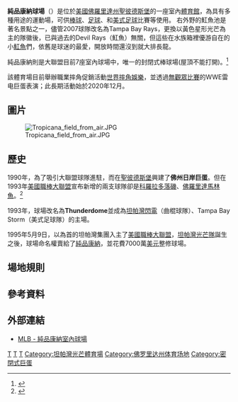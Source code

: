 {{noteTA|G1=Sports|1=zh-cn:穹顶; zh-tw:巨蛋;}}
{{Infobox stadium
| stadium_name        = 純品康納球場
| nickname            = ''純品康納''
| logo_image          = 
| image               = [[File:TropicanaFieldEntrance.JPG|300px]]<br/>[[File:Tropicana_Field_Playing_Field_Opening_Day_2010.JPG|300px]]
| caption             = 
| location            = {{USA}}[[佛羅里達州|佛羅里達州]][[聖彼德斯堡|聖彼德斯堡]] 
| coordinates         = {{Coord|27|46|6|N|82|39|12|W|type:landmark|display=inline,title}}
| broke_ground        = 1986年11月22日<ref>{{cite news |title=Stadium Ground Broken|url=http://news.google.com/newspapers?id=uhdVAAAAIBAJ&sjid=gpMDAAAAIBAJ&pg=6216,8363265&dq|newspaper=[[Boca_Raton_News|Boca Raton News]]|date=1986-11-24|accessdate=2011-09-20}}</ref>
| opened              = 1990年3月3日
| closed              =
| demolished          =
| owner               = City of St. Petersburg
| operator            = [[坦帕灣光芒|坦帕灣光芒]]
| surface             = 
| construction_cost   = US$1.3億（2014年達到2.31億[[美元|美元]]）
| architect           =
| structural engineer = 
| services engineer   =
| general_contractor  = 
| former_names        = 佛州日岸巨蛋 (1990–1993)<br>Thunderdome (1993–1996)
| tenants             = 
[[坦帕灣光芒|坦帕灣光芒]] ([[MLB|MLB]]) (1998–迄今)
<br>[[Beef_'O'_Brady's_Bowl|Beef 'O' Brady's Bowl]] ([[NCAA|NCAA]]) (2008–迄今)
<br>[[Under_Armour_All-America_Game|Under Armour All-America Game]] (2010–迄今)
<br>[[East-West_Shrine_Game|East-West Shrine Game]] (2012–迄今)
<br>[[Tampa_Bay_Storm|Tampa Bay Storm]] ([[室內美式足球|AFL]]) (1991–1996)
<br>[[坦帕灣閃電隊|坦帕灣閃電隊]] ([[國家冰球聯盟|NHL]]) (1993–1996)
<br>[[維珍尼亞破壞者隊|維珍尼亞破壞者隊]] ([[美國橄欖球聯盟|UFL]]) (2009)
| seating_capacity    = 45,369 (1998)<ref>[http://www.baseball-reference.com/teams/TBD/1998_sched.shtml 1998 Tampa Bay Devil Rays Schedule, Box Scores and Splits - Baseball-Reference.com<!-- Bot generated title -->] {{webarchive|url=https://web.archive.org/web/20090201112310/http://www.baseball-reference.com/teams/TBD/1998_sched.shtml |date=2009-02-01 }}</ref><br>44,027 (1999)<ref>{{cite news |title=More Than Just Show|first=Kyle|last=Parks|url=http://pqasb.pqarchiver.com/tampabay/access/39551674.html?dids=39551674:39551674&FMT=ABS&FMTS=ABS:FT&type=current&date=Mar+07%252C+1999&author=KYLE+PARKS&pub=St.+Petersburg+Times&desc=MORE+THAN+JUST+SHOW&pqatl=google|newspaper=[[Tampa_Bay_Times|St. Petersburg Times]]|date=1999-03-07|accessdate=2012-04-04}}</ref><br>44,445 (2000)<ref name="cap">{{cite news |title=Trop Given 90 Days to Fix Disabled Access|first=Leonora|last=LaPeter|url=http://www.sptimes.com/News/073101/SouthPinellas/Trop_given_90_days_to.shtml|newspaper=[[Tampa_Bay_Times|St. Petersburg Times]]|date=2001-07-31|accessdate=2012-04-04}}</ref><br>43,772 (2002-2006)<br>38,437 (2007)<br>36,048 (2008)<ref>[http://tampabay.rays.mlb.com/news/article.jsp?ymd=20080407&content_id=2501482&vkey=news_tb&fext=.jsp&c_id=tb Rays' home opener officially sold out|raysbaseball.com: News<!-- Bot generated title -->] {{Wayback|url=http://tampabay.rays.mlb.com/news/article.jsp?ymd=20080407&content_id=2501482&vkey=news_tb&fext=.jsp&c_id=tb |date=20130512010324 }}</ref><br>35,041 ([[美國聯盟分區賽|ALDS]]) / ([[美國聯盟冠軍賽|ALCS]])<ref>{{cite web |url=http://mlb.mlb.com/news/gameday_recap.jsp?ymd=20081002&content_id=3582794&vkey=recap&fext=.jsp&c_id=tb|title=First foray into playoffs a win for Rays|accessdate=2008-10-03|date=2008-10-02|publisher=MLB.com}}</ref><br>40,947 (ALCS) / ([[世界大賽|WS]])<ref>[http://tampabay.rays.mlb.com/news/gameday_recap.jsp?ymd=20081019&content_id=3631606&vkey=recap&fext=.jsp&c_id=tb Magnificent 7: Rays amaze, top Sox]{{Dead link|date=2018年6月 |bot=InternetArchiveBot |fix-attempted=no }} at MLB.com, October 19, 2008</ref><br>36,973 (2009-2010)<ref>{{cite news |url=http://www.tampabay.com/sports/baseball/rays/major-league-baseball-preview-whats-new-at-the-trop/989561 |title=Major league baseball preview: What's new at the Trop |newspaper=[[Tampa_Bay_Times|St. Petersburg Times]] |accessdate=2010-08-22 |deadurl=yes |archiveurl=https://web.archive.org/web/20131021192358/http://www.tampabay.com/sports/baseball/rays/major-league-baseball-preview-whats-new-at-the-trop/989561 |archivedate=2013年10月21日 }}</ref><br>34,078 (2011-2013)<br>31,042 (2014-迄今)<ref>{{cite web |title=Rays Provide Glimpse of Significant Trop Renovations|first=Bill|last=Chastain|url=http://tampabay.rays.mlb.com/news/article/tb/rays-provide-glimpse-of-significant-tropicana-field-renovations?ymd=20131203&content_id=64354602|publisher=[[Major_League_Baseball_Advanced_Media|Major League Baseball Advanced Media]]|date=2013-12-03|accessdate=2014-03-04}}</ref><br>42,735 (沒有篷布的座位)
| Record baseball attendance = 45,369 (1998年3月11日)
| dimensions = '''左外野''' - {{convert|315|ft|m|abbr=on}}<br>'''左中外野''' - {{convert|370|ft|m|abbr=on}}<br>'''中外野''' - {{convert|404|ft|m|abbr=on}}<br>'''右中外野''' - {{convert|370|ft|m|abbr=on}}<br>'''右外野''' - {{convert|322|ft|m|abbr=on}}<br>'''擋網''' - {{convert|50|ft|m|abbr=on}}
| publictransit= 16th Street & 1st Avenue S
}}

'''純品康納球場'''（'''{{lang-en|Tropicana Field}}'''）是位於[[美國|美國]][[佛羅里達州|佛羅里達州]][[聖彼德斯堡|聖彼德斯堡]]的一座室內[[體育館|體育館]]，為具有多種用途的運動場，可供[[棒球|棒球]]、[[足球|足球]]、和[[美式足球|美式足球]]比賽等使用。
右外野的魟魚池是著名景點之一，儘管2007球隊改名為Tampa Bay Rays，更換以黃色星形光芒為主的隊徽後，已與過去的Devil Rays（魟魚）無關，但這些在水族箱裡優游自在的小[[魟魚|魟魚]]們，依舊是球迷的最愛，開放時間還沒到就大排長龍。

純品康納則是大聯盟目前7座室內球場中，唯一的封閉式棒球場(屋頂不能打開)。<ref>{{cite news |url=http://www.tampabay.com/sports/baseball/rays/major-league-baseball-preview-whats-new-at-the-trop/989561 |title=Major league baseball preview: What's new at the Trop |newspaper=[[St._Petersburg_Times|St. Petersburg Times]] |accessdate=2010-08-22 |url-status=dead |archiveurl=https://web.archive.org/web/20131021192358/http://www.tampabay.com/sports/baseball/rays/major-league-baseball-preview-whats-new-at-the-trop/989561 |archivedate=2013-10-21 }}</ref>

該體育場目前舉辦職業摔角促銷活動[[世界摔角娛樂|世界摔角娛樂]]，並透過[[無觀眾比賽|無觀眾比賽]]的WWE雷电巨蛋表演；此長期活動始於2020年12月。

== 圖片 ==

[[File:Tropicana_field_from_air.JPG|thumb]]

{{clear}}

==歷史==
1990年，為了吸引大聯盟球隊進駐，而在[[聖彼德斯堡|聖彼德斯堡]]興建了'''佛州日岸巨蛋'''。但在1993年[[美國職棒大聯盟|美國職棒大聯盟]]宣布新增的兩支球隊卻是[[科羅拉多落磯|科羅拉多落磯]]、[[佛羅里達馬林魚|佛羅里達馬林魚]]。<ref>{{Cite news|url=http://articles.orlandosentinel.com/1990-02-25/sports/9002253309_1_building-the-dome-suncoast-dome-florida-suncoast|title=Florida Suncoast Dome: A Gem Without A Diamond St. Petersburg's $309 Million Arena To Open Saturday|last=White|first=Russ|date=1990-02-25|newspaper=Orlando Sentinel|access-date=2016-11-13}}</ref>

1993年，球場改名為'''Thunderdome'''並成為[[坦帕灣閃電|坦帕灣閃電]]（曲棍球隊）、Tampa Bay Storm（美式足球隊）的主場。

1995年5月9日，以{{link-en|文斯·內莫里|Vince Naimoli}}為首的坦帕灣集團入主了[[美國職棒大聯盟|美國職棒大聯盟]]，[[坦帕灣光芒隊|坦帕灣光芒隊]]誕生之後，球場命名權賣給了[[純品康納|純品康納]]，並花費7000萬[[美元|美元]]整修球場。

==場地規則==

==參考資料==
{{Reflist}}

==外部連結==
{{Commons category|Tropicana Field}}
* [http://tampabay.rays.mlb.com/tb/ballpark/ MLB - 純品康納室內球場] {{Wayback|url=http://tampabay.rays.mlb.com/tb/ballpark/ |date=20141230185833 }}

{{MLB Ballparks}}
{{坦帕灣光芒}}

[[Category:1990年完工體育場館|T]]
[[Category:美國職棒大聯盟球場|T]]
[[Category:美國室內體育館|T]]
[[Category:坦帕灣光芒體育場|Category:坦帕灣光芒體育場]]
[[Category:佛罗里达州体育场地|Category:佛罗里达州体育场地]]
[[Category:密閉式巨蛋|Category:密閉式巨蛋]]